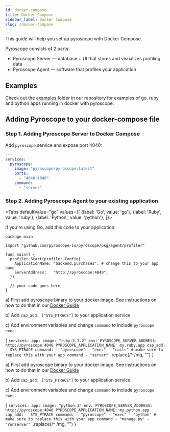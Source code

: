 ```yaml
---
id: docker-compose
title: Docker Compose
sidebar_label: Docker Compose
slug: /docker-compose
---
```






This guide will help you set up pyroscope with <FontAwesomeIcon color="#0db7ed" icon={faDocker}/> Docker Compose.


Pyroscope consists of 2 parts:

* Pyroscope Server — database + UI that stores and visualizes profiling data
* Pyroscope Agent — software that profiles your application

## Examples

Check out the [examples](https://github.com/pyroscope-io/pyroscope/tree/main/examples) folder in our repository for examples of go, ruby and python apps running in docker with pyroscope.

## Adding Pyroscope to your docker-compose file

### Step 1. Adding Pyroscope Server to Docker Compose

Add `pyroscope` service and expose port 4040:

```yaml
---
services:
  pyroscope:
    image: "pyroscope/pyroscope:latest"
    ports:
      - "4040:4040"
    command:
      - "server"
```

### Step 2. Adding Pyroscope Agent to your existing application

<Tabs
  defaultValue="go"
  values={[
    {label: 'Go', value: 'go'},
    {label: 'Ruby', value: 'ruby'},
    {label: 'Python', value: 'python'},
  ]}>
  <TabItem value="go">

If you're using Go, add this code to your application:

```shell
package main

import "github.com/pyroscope-io/pyroscope/pkg/agent/profiler"

func main() {
  profiler.Start(profiler.Config{
    ApplicationName: "backend.purchases", # change this to your app name
    ServerAddress:   "http://pyroscope:4040",
  })

  // your code goes here
}
```

  </TabItem>
  <TabItem value="ruby">

  a) First add pyroscope binary to your docker image. See instructions on how to do that in our [Docker Guide](/docs/docker-guide)

  b) Add `cap_add: ["SYS_PTRACE"]` to your application service

  c) Add environment variables and change `command` to include `pyroscope exec`:

  <CodeBlock className="language-yaml">{
    `services:
      app:
        image: "ruby:2.7.2"
        env:
          PYROSCOPE_SERVER_ADDRESS: http://pyroscope:4040
          PYROSCOPE_APPLICATION_NAME: my.ruby.app
        cap_add:
          - SYS_PTRACE
        command:
          - "pyroscope"
          - "exec"
          - "rails" # make sure to replace this with your app command
          - "server"
    `.replace(/^    /mg, "")
  }</CodeBlock>

  </TabItem>
  <TabItem value="python">

  a) First add pyroscope binary to your docker image. See instructions on how to do that in our [Docker Guide](/docs/docker-guide)

  b) Add `cap_add: ["SYS_PTRACE"]` to your application service

  c) Add environment variables and change `command` to include `pyroscope exec`:

  <CodeBlock className="language-yaml">{
    `services:
      app:
        image: "python:3"
        env:
          PYROSCOPE_SERVER_ADDRESS: http://pyroscope:4040
          PYROSCOPE_APPLICATION_NAME: my.python.app
        cap_add:
          - SYS_PTRACE
        command:
          - "pyroscope"
          - "exec"
          - "python" # make sure to replace this with your app command
          - "manage.py"
          - "runserver"
    `.replace(/^    /mg, "")
  }</CodeBlock>

  </TabItem>
</Tabs>
